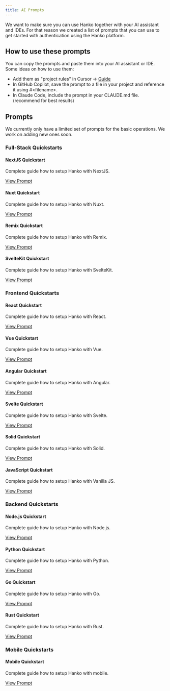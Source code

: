 ```yaml
---
title: AI Prompts
---
```


We want to make sure you can use Hanko together with your AI assistant and IDEs. For that reason we created a list of prompts that you can use to get started with authentication using the Hanko platform.

## How to use these prompts

You can copy the prompts and paste them into your AI assistant or IDE. Some ideas on how to use them:

- Add them as "project rules" in Cursor -> [Guide](https://docs.cursor.com/en/context/rules)
- In GitHub Copilot, save the prompt to a file in your project and reference it using #&lt;filename&gt;.
- In Claude Code, include the prompt in your CLAUDE.md file. (recommend for best results)

## Prompts

<Note>
We currently only have a limited set of prompts for the basic operations. We work on adding new ones soon.
</Note>

### Full-Stack Quickstarts
#### NextJS Quickstart
Complete guide how to setup Hanko with NextJS.

<a href="/resources/prompts/nextjs">View Prompt</a>

#### Nuxt Quickstart
Complete guide how to setup Hanko with Nuxt.

<a href="/resources/prompts/nuxt">View Prompt</a>

#### Remix Quickstart
Complete guide how to setup Hanko with Remix.

<a href="/resources/prompts/remix">View Prompt</a>

#### SvelteKit Quickstart
Complete guide how to setup Hanko with SvelteKit.

<a href="/resources/prompts/sveltekit">View Prompt</a>

### Frontend Quickstarts
#### React Quickstart
Complete guide how to setup Hanko with React.

<a href="/resources/prompts/react">View Prompt</a>

#### Vue Quickstart
Complete guide how to setup Hanko with Vue.

<a href="/resources/prompts/vue">View Prompt</a>

#### Angular Quickstart
Complete guide how to setup Hanko with Angular.

<a href="/resources/prompts/angular">View Prompt</a>

#### Svelte Quickstart
Complete guide how to setup Hanko with Svelte.

<a href="/resources/prompts/svelte">View Prompt</a>

#### Solid Quickstart
Complete guide how to setup Hanko with Solid.

<a href="/resources/prompts/solid">View Prompt</a>

#### JavaScript Quickstart
Complete guide how to setup Hanko with Vanilla JS.

<a href="/resources/prompts/javascript">View Prompt</a>

### Backend Quickstarts
#### Node.js Quickstart
Complete guide how to setup Hanko with Node.js.

<a href="/resources/prompts/nodejs">View Prompt</a>

#### Python Quickstart
Complete guide how to setup Hanko with Python.

<a href="/resources/prompts/python">View Prompt</a>

#### Go Quickstart
Complete guide how to setup Hanko with Go.

<a href="/resources/prompts/go">View Prompt</a>

#### Rust Quickstart
Complete guide how to setup Hanko with Rust.

<a href="/resources/prompts/rust">View Prompt</a>

### Mobile Quickstarts
#### Mobile Quickstart
Complete guide how to setup Hanko with mobile.

<a href="/resources/prompts/mobile">View Prompt</a>
